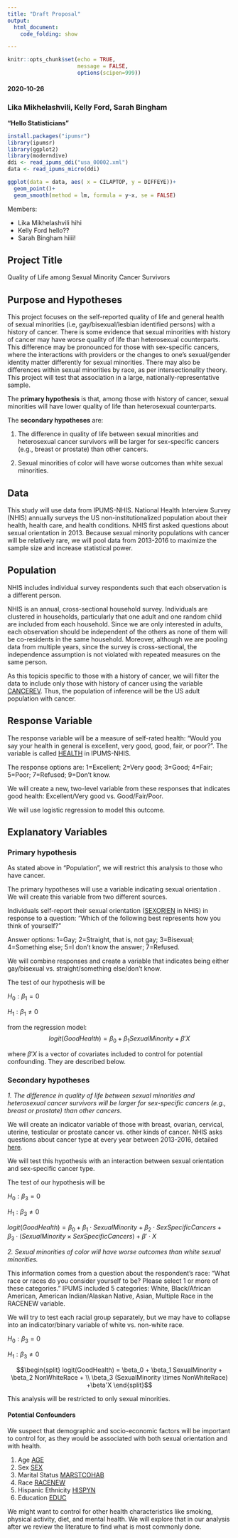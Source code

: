 ```yaml
---
title: "Draft Proposal"
output:
  html_document:
    code_folding: show

---
```


```r
knitr::opts_chunk$set(echo = TRUE,
                      message = FALSE,
                      options(scipen=999))
```


#### 2020-10-26
### Lika Mikhelashvili, Kelly Ford, Sarah Bingham
**“Hello Statisticians”**

```r
install.packages("ipumsr")
library(ipumsr)
library(ggplot2)
library(moderndive)
ddi <- read_ipums_ddi("usa_00002.xml")
data <- read_ipums_micro(ddi)
```

```r
ggplot(data = data, aes( x = CILAPTOP, y = DIFFEYE))+
  geom_point()+
  geom_smooth(method = lm, formula = y~x, se = FALSE)
```

Members:

* Lika Mikhelashvili hihi  
* Kelly Ford  hello??
* Sarah Bingham hiiii!  

## Project Title 
Quality of Life among Sexual Minority Cancer Survivors

## Purpose and Hypotheses  
This project focuses on the self-reported quality of life and general health of sexual minorities (i.e, gay/bisexual/lesbian identified persons) with a history of cancer. There is some evidence that sexual minorities with history of cancer may have worse quality of life than heterosexual counterparts. This difference may be pronounced for those with sex-specific cancers, where the interactions with providers or the changes to one’s sexual/gender identity matter differently for sexual minorities. There may also be differences within sexual minorities by race, as per intersectionality theory. This project will test that association in a large, nationally-representative sample.

The **primary hypothesis** is that, among those with history of cancer, sexual minorities will have lower quality of life than heterosexual counterparts.

The **secondary hypotheses** are:

1. The difference in quality of life between sexual minorities and heterosexual cancer survivors will be larger for sex-specific cancers (e.g., breast or prostate) than other cancers.

2. Sexual minorities of color will have worse outcomes than white sexual minorities.

## Data  
This study will use data from IPUMS-NHIS. National Health Interview Survey (NHIS) annually surveys the US non-institutionalized population about their health, health care, and health conditions. NHIS first asked questions about sexual orientation in 2013. Because sexual minority populations with cancer will be relatively rare, we will pool data from 2013-2016 to maximize the sample size and increase statistical power.

## Population  
NHIS includes individual survey respondents such that each observation is a different person.

NHIS is an annual, cross-sectional household survey. Individuals are clustered in households, particularly that one adult and one random child are included from each household. Since we are only interested in adults, each observation should be independent of the others as none of them will be co-residents in the same household. Moreover, although we are pooling data from multiple years, since the survey is cross-sectional, the independence assumption is not violated with repeated measures on the same person.

As this topicis specific to those with a history of cancer, we will filter the data to include only those with history of cancer using the variable [CANCEREV](https://nhis.ipums.org/nhis-action/variables/CANCEREV#codes_section). Thus, the population of inference will be the US adult population with cancer.

## Response Variable  
The response variable will be a measure of self-rated health: “Would you say your health in general is excellent, very good, good, fair, or poor?”. The variable is called [HEALTH](https://nhis.ipums.org/nhis-action/variables/HEALTH#codes_section) in IPUMS-NHIS.

The response options are: 1=Excellent; 2=Very good; 3=Good; 4=Fair; 5=Poor; 7=Refused; 9=Don’t know.

We will create a new, two-level variable from these responses that indicates good health: Excellent/Very good vs. Good/Fair/Poor.

We will use logistic regression to model this outcome.

## Explanatory Variables  
### Primary hypothesis  
As stated above in “Population”, we will restrict this analysis to those who have cancer.

The primary hypotheses will use a variable indicating sexual orientation . We will create this variable from two different sources.

Individuals self-report their sexual orientation ([SEXORIEN](https://nhis.ipums.org/nhis-action/variables/HEALTH#codes_section) in NHIS) in response to a question: “Which of the following best represents how you think of yourself?”

Answer options: 1=Gay; 2=Straight, that is, not gay; 3=Bisexual; 4=Something else; 5=I don’t know the answer; 7=Refused.

We will combine responses and create a variable that indicates being either gay/bisexual vs. straight/something else/don’t know.

The test of our hypothesis will be

$H_0: \beta_1 = 0$

$H_1: \beta_1 ≠ 0$

from the regression model:  
$$logit(GoodHealth) = \beta_0 + \beta_1 SexualMinority  +\beta'X$$

where $\beta'X$ is a vector of covariates included to control for potential confounding. They are described below.

### Secondary hypotheses  
*1. The difference in quality of life between sexual minorities and heterosexual cancer survivors will be larger for sex-specific cancers (e.g., breast or prostate) than other cancers.*

We will create an indicator variable of those with breast, ovarian, cervical, uterine, testicular or prostate cancer vs. other kinds of cancer. NHIS asks questions about cancer type at every year between 2013-2016, detailed [here](https://nhis.ipums.org/nhis-action/variables/group?id=conditions_cancer).

We will test this hypothesis with an interaction between sexual orientation and sex-specific cancer type.

The test of our hypothesis will be

$H_0: \beta_3 = 0$

$H_1: \beta_3 ≠ 0$

$logit(GoodHealth)=\beta_0+\beta_1 \cdot SexualMinority+ \beta_2 \cdot SexSpecificCancers+\beta_3 \cdot (SexualMinority×SexSpecificCancers)+\beta′ \cdot X$

*2. Sexual minorities of color will have worse outcomes than white sexual minorities.*

This information comes from a question about the respondent’s race: “What race or races do you consider yourself to be? Please select 1 or more of these categories.” IPUMS included 5 categories: White, Black/African American, American Indian/Alaskan Native, Asian, Multiple Race in the RACENEW variable.

We will try to test each racial group separately, but we may have to collapse into an indicator/binary variable of white vs. non-white race.

$H_0: \beta_3 = 0$

$H_1: \beta_3 ≠ 0$

$$\begin{split}
logit(GoodHealth) = \beta_0 + \beta_1 SexualMinority + \beta_2 NonWhiteRace + \\
\beta_3 (SexualMinority \times NonWhiteRace) +\beta'X
\end{split}$$

This analysis will be restricted to only sexual minorities.

#### Potential Confounders  
We suspect that demographic and socio-economic factors will be important to control for, as they would be associated with both sexual orientation and with health.

1. Age [AGE](https://nhis.ipums.org/nhis-action/variables/group?id=demographic_core)
2. Sex [SEX](https://nhis.ipums.org/nhis-action/variables/group?id=demographic_core)
3. Marital Status [MARSTCOHAB](https://nhis.ipums.org/nhis-action/variables/group?id=demographic_core)
4. Race [RACENEW](https://nhis.ipums.org/nhis-action/variables/group?id=demographic_ethnicity)
5. Hispanic Ethnicity [HISPYN](https://nhis.ipums.org/nhis-action/variables/group?id=demographic_ethnicity)
6. Education [EDUC](https://nhis.ipums.org/nhis-action/variables/group?id=economic_education)  

We might want to control for other health characteristics like smoking, physical activity, diet, and mental health. We will explore that in our analysis after we review the literature to find what is most commonly done.

